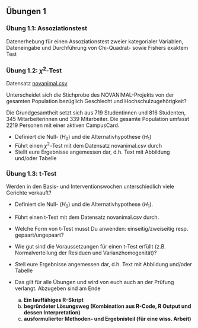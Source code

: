 ## Übungen 1


###	Übung 1.1: Assoziationstest

Datenerhebung für einen Assoziationstest zweier kategorialer Variablen, Dateneingabe und Durchführung von Chi-Quadrat- sowie Fishers exaktem Test

###	Übung 1.2: $\chi^2$-Test

Datensatz [novanimal.csv](13_Statistik1/data/novanimal.csv) 

Unterscheidet sich die Stichprobe des NOVANIMAL-Projekts von der gesamten Population bezüglich Geschlecht und Hochschulzugehörigkeit? 

Die Grundgesamtheit setzt sich aus 719 Studentinnen und 816 Studenten, 345 Mitarbeiterinnen und 339 Mitarbeiter. Die gesamte Population umfasst 2219 Personen mit einer aktiven CampusCard.

- Definiert die Null- ($H_0$) und die Alternativhypothese ($H_1$)
- Führt einen $\chi^2$-Test mit dem Datensatz novanimal.csv durch
- Stellt eure Ergebnisse angemessen dar, d.h. Text mit Abbildung und/oder Tabelle


###	Übung 1.3: t-Test

Werden in den Basis- und Interventionswochen unterschiedlich viele Gerichte verkauft?

- Definiert die Null- ($H_0$) und die Alternativhypothese ($H_1$).
- Führt einen t-Test mit dem Datensatz novanimal.csv durch.
- Welche Form von t-Test musst Du anwenden: einseitig/zweiseitig resp. gepaart/ungepaart?
- Wie gut sind die Voraussetzungen für einen t-Test erfüllt (z.B. Normalverteilung der Residuen und Varianzhomogenität)?
- Stell eure Ergebnisse angemessen dar, d.h. Text mit Abbildung und/oder Tabelle 
- Das gilt für alle Übungen und wird von euch auch an der Prüfung verlangt. Abzugeben sind am Ende 
  
  (a) **Ein lauffähiges R-Skript**
  (b) **begründeter Lösungsweg (Kombination aus R-Code, R Output und dessen Interpretation)** 
  (c) **ausformulierter Methoden- und Ergebnisteil (für eine wiss. Arbeit)**

